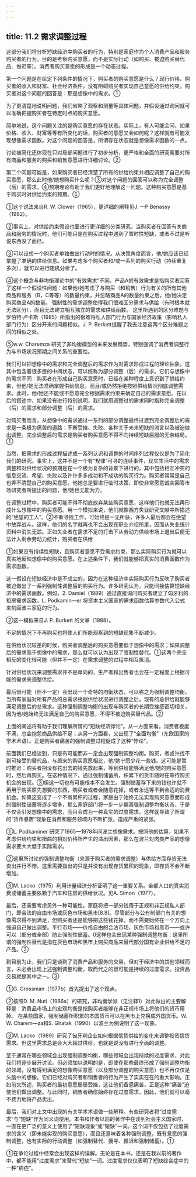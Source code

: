 ```yaml
---
---
---
```

title: 11.2 需求调整过程
---



这部分我们将分析短缺经济中购买者的行为，特别是家庭作为个人消费产品和服务购买者的行为。目的是考察购买意愿，而不是实际行动（如购买、被迫购买替代品、推迟等）。消费者购买意愿的形成是一个动态过程。

第一个问题是在给定下列条件的情况下，购买者的购买意愿是什么？现行价格、购买者的收入和财富、社会经济条件，没有阻碍购买者实现自己意愿的供给约束。购买者对这个问题的回答是：那是想像中的需求。①

为了更清楚地说明问题，我们省略了观察和测量等具体问题，并假设通过询问就可以准确把握购买者在特定时点的购买意愿。

简单地说，这个问题关注的是购买意愿的存在状态。实际上，有人可能会问，如果价格、收入、财富等等有所变化的话，购买者的意愿又会如何呢？这样就有可能发现想像需求函数。对这个问题的回答是，所谓存在状态就是想像需求函数的一点。

讨论被简化还体现在只对局部问题进行了初步分析，更严格和全面的研究需要对所有商品和服务的购买和销售意愿进行详细讨论。②

第二个问题可能是，如果购买者已经清楚了所有的供给约束并相应调整了自己的购买意愿，那么此时他/她想购买什么呢？③对这个问题的回答可以称为完全调整（后）的需求。④预期理论有助于我们更好地理解这一问题。这种购买意愿是基于购买时对供给约束的预期。⑤

①这个说法来自R. W. Clower（1965），更详细的阐释见J. —P Benassy（1982）。

②事实上，对供给约束假设也要进行更详细的分类研究。当购买者在回答有关商品和服务的情况时，他们可能只是在购买过程中遇到了暂时性短缺，或者不过是听说东西没了而已。

③可以设想一个购买者单独做出行动时的情况。从决策角度而言，他/她应该已经掌握了准确的供给信息。如果考虑多个购买者和/或一系列的购买行动（持续重复多次），就可以进行随机分析了。

④这个概念与非均衡理论中的“有效需求”不同。产品A的有效需求是指购买者回答了这样一个假设性问题：如果他/她考虑了与购买（和销售）行为有关的所有其他商品和服务（B，C等等）的数量约束，并忽略商品A的数量约束之后，他/她决定购买商品A的数量。
强制性的需求调整使得我们很难区分需求与供给（有时根本就无法区分），而且无法建立相互独立的需求和供给函数。
这里所遇到的区分难题与罗伯特·卢卡斯（1985）所指出的很难将私人部门行为与国家经济政策（影响私人部门行为）区分开来的问题相似。J. P. Berkett提醒了我去注意这两个区分难题之间的相似之处。

⑤w.w. Charemza 研究了非均衡模型的未来发展趋势，特别强调了消费者调整行为与市场状况预期之间关系的重要性。


我们可以把想像中的需求和完全调整后的需求作为对需求形成过程的理论抽象。这其中包含着很多层的中间状态，可以统称为部分调整（后）的需求。它们与想像中的需求不同：购买者在形成自己购买意愿时，已经在某种程度上意识到了供给约束，但他/她无法准确掌握供给信息，而且/或仍然拒绝按照供给情况彻底调整需求。此时，他/她还不能或不愿意完全根据需求约束来确定自己的需求意愿。在以后的叙述中，如果没有进行特别说明，我们就用调整过的需求同时指称完全调整（后）的需求和部分调整（后）的需求。

对购买者而言，从想像中的需求通过一系列的部分调整最终过渡到完全调整后的需求是一条极为痛苦的道路：不断受挫、失败、各种关于未来短缺的流言以及被迫做出调整。完全调整后的需求是购买者购买意愿不得不向持续短缺屈服的无奈结局。①

当然，把需求的形成过程描述成一系列认识和调整的时间序列过程仅仅是为了简化我们的研究。事实上，这并不是一个有“规律”可寻的连续事件，现实生活中的需求调整和对供给状况的预期是在一个极为复杂的背景下进行的，其中包括相互冲突的信息交流、希望、失败以及许许多多成功和不成功的购买行为。购买者常常是自己也弄不清楚自己的购买意愿。他她总是要进行临时决策，即使非常愿意诚实回答市场研究者所提出的问题，他/她也无能为力。

在调整过程中，购买者可能不得不彻底放弃某些购买意愿，这样他们也就无法再形成什么想像中的购买意愿。用一个模拟来说，他们就像西方失业研究文献中所描述的“绝望的工人”。②不断寻找工作，可始终是一无所获，许多人最后都会在绝望中放弃战斗。这样，他们的名字就再也不会出现在职业介绍所里，因而从失业统计资料中消失无踪。正如失业者在需求不足的打击下从劳动力供给市场上退出后便无法计入剩余劳动力统计，购买者在供给

①如果没有持续性短缺，且购买者意愿不受需求约束，那么实际购买行为就可以真实地反映想像中的购买意愿。在上述条件下，我们就能够把真实的消费函数作为需求函数。

这一假设在短缺经济中是不成立的，因为在这种经济中实际购买行为反映了购买者被迫做出了一系列强制性调整后的购买行为。许多研究认为，只能间接估算短缺经济中的需求画数。例如，2. Damiel（1989）通过直接询问购买者建立了匈牙利的租房需求函数。L. Podkamin—er 将资本主义国家的需求函数估算参数代入公式来刻画波兰家庭的行为。

②这一模拟来自J. P. Burkett 的文章（1988）。

不足的情况下不再购买也将使人们所能观察到的短缺现象不断减少。

在供给状况较差的时候，购买者调整后的购买意愿要低于想像中的需求；如果调整后的需求高于想像中的需求，那么就可以认为出现了强制性替代。①这两个完全相反的变化很可能（但并不一定）在需求调整的过程中相互抵消。

针对供给状况来调整需求并不是单向的，生产者和出售者也会在一定程度上根据可能的需求来调整供给。

最后很可能（但不一定）会出现一个奇特的均衡状态，可以称之为强制调整均衡。当所有家庭对所有产品的总需求根据供给状况进行调整之后，现有的总供给就能够满足调整后的总需求。这种强制调整均衡的出现与购买者的长期受挫感密切相关，因为他/她始终无法满足自己的购买意愿，不得不被迫购买替代品。②

上面的阐述将有助于我们理解所谓的“短缺经济悖论”。从一方面来看，消费者极度不满，总会抱怨商品供给不足；从另一方面看，又出现了“全面均衡”（东欧国家的学术术语）。正是购买者痛苦的强制调整过程促成了这种“悖论”。

前面我们已经谈到，只是有可能而非一定会出现强制调整均衡。购买，者或许找不到可接受的替代品，与原来的购买意愿相比，他/她宁愿少花一些钱。这可能是暂时推迟：购买者把没有花出去的钱先放起来，等到供给能够满足他/她的购买意愿时，然后再购买。在这种情况下，通过强制储蓄所，积累下的货币随时在等待购买机会的出现。③但这一切也有可能根本不会发生。强制储蓄存下来的钱也许就不再用于购买原先想要的东西，购买者或者会随意花掉，或者永远等不到合适的消费机会。如果这变成了一个不断累积的过程，家庭由于始终无法实现购买意愿而形成的强制性储蓄将逐步增多，那么家庭部门将一步一步偏离强制调整均衡状态，于是不仅会引发想像中的需求，而且会成为一种真实的过度需求。这样就导致了所谓的“货币悬置”现象在消费和服务领域内不断扩张，造成严重的紧张。

①L. Podkaminer 研究了1965—1978年间波兰想像需求。按照他的估算，如果不考虑供给约束和扭曲的相对价格所产生的溢出因素，那么在波兰对肉类产品的想像需求要大大低于实际需求。

②这里所讨论的强制调整均衡（来源于购买者的需求调整）与供给方面存货无法卖出并行不悖。这里需要指出的只是并没有出现存货累积的现象，即存货不会不断增加。

③M. Lacko（1975）利用计量经济分析证明了这一重要关系。全部人口的真实消费或储蓄主要依赖于汽车和住房的供给状况。见A. Simon（1977）。

最后，还需要考虑另外一种可能性。家庭将把一部分钱用于正规和非正规私人部门，即合法的自由市场或灰色市场和黑市[8.8]。尽管部分与公有制部门有关的想像需求得不到满足，但购买者还是能够把这些钱花掉，而不需要始终在一个方向上强迫自己做出调整。平行市场——价格自由的合法市场、灰色市场和黑市——或许可以（部分或全部）防止强制性储蓄。0这样也会出现某种强制调整均衡：这里所谓的强制性替代是指在灰色市场和黑市上购买商品来替代部分国有企业供给不足的产品。②

到目前为止，我们只是谈到了消费产品和服务的交易。但对于经济中的其他领域而言，未必会出现上述强制调整均衡，取而代之的很可能是持续的过度需求。投资品交易就是其中之一。③

①G. Grossman（1977b）首先提出了这个观点。

②按照D. M. Nuti（1986a）的研究，非均衡学派（见注释1）对此做出的主要解释是：消费品市场上的宏观均衡是指购买者能够在非正规市场上将他们的货币用掉。
在某些国家，强制储蓄所积累的本国货币可以在黑市上兑换成外国货币。W. W. Charem—za和S. Ghatak（1990）以波兰为例说明了这一现象。

③M. Lacko（1989）研究了匈牙利企业如何根据信贷供给的变化来调整投资信贷需求。但这里需求总是会大大超过供给，也就是说没有进行全面的调整。


至于通常在哪些领域会出现强制调整均衡，哪些领域会出现持续的过度需求，对此我们将逐步展开讨论。但必须加以说明的是，即使在那些最终形成了强制调整均衡的领域，没有得到满足的想像购买意愿（以及部分调整的购买意愿）也不再仅仅是头脑中的想像。它们已经对购买者和销售者的行为产生了实实在在的重大影响。正如前文所述，购买者的最初意愿屡屡受挫，这让他们备感痛苦，正是这种“痛苦”迫使他们做出调整。与此同时，销售者确信始终存在过度需求，因此，他们就可以毫不费力地将产品卖出。

最后，我们对上文中出现的有关学术术语做一些解释。有些研究者将“过度需求”与“短缺”作为同义词使用。本书和作者以前的著作中在谈到社会主义国家时，一直在更广泛的意义上使用了“短缺现象”或“短缺”一词。这个词不仅包括了过度需求的含义（即未能实现的购买意愿），而且还意味着各种强制调整，既有意愿的强制调整，也有实际的行动调整（如强制替代、搜寻、推迟和强制储蓄）。①

①在争论过程中经常会出现这样的误解。无论是在本书，还是在我以前的著作中，都不能用“过度需求”来替代“短缺”一词。过度需求仅仅表明了短缺综合症中的一种“病症”。